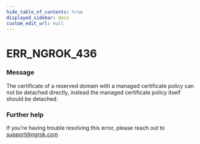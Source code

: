 ```yaml
---
hide_table_of_contents: true
displayed_sidebar: docs
custom_edit_url: null
---
```



# ERR_NGROK_436

### Message

The certificate of a reserved domain with a managed certificate policy can not be detached directly, instead the managed certificate policy itself should be detached.

### Further help

If you're having trouble resolving this error, please reach out to [support@ngrok.com](mailto:support@ngrok.com?subject=Help%20with%20ERR_NGROK_436)

<ErrorDetails error="err_ngrok_436" />
